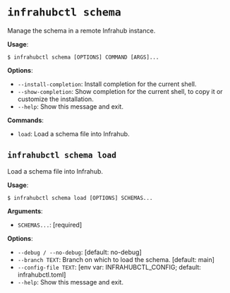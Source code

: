 # `infrahubctl schema`

Manage the schema in a remote Infrahub instance.

**Usage**:

```console
$ infrahubctl schema [OPTIONS] COMMAND [ARGS]...
```

**Options**:

* `--install-completion`: Install completion for the current shell.
* `--show-completion`: Show completion for the current shell, to copy it or customize the installation.
* `--help`: Show this message and exit.

**Commands**:

* `load`: Load a schema file into Infrahub.

## `infrahubctl schema load`

Load a schema file into Infrahub.

**Usage**:

```console
$ infrahubctl schema load [OPTIONS] SCHEMAS...
```

**Arguments**:

* `SCHEMAS...`: [required]

**Options**:

* `--debug / --no-debug`: [default: no-debug]
* `--branch TEXT`: Branch on which to load the schema.  [default: main]
* `--config-file TEXT`: [env var: INFRAHUBCTL_CONFIG; default: infrahubctl.toml]
* `--help`: Show this message and exit.
